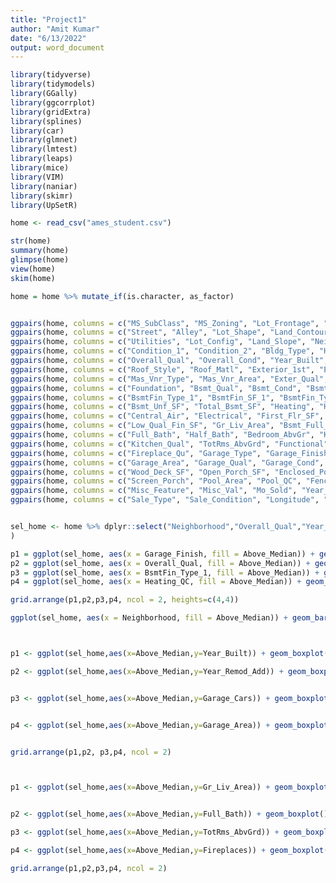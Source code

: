 ---
title: "Project1"
author: "Amit Kumar"
date: "6/13/2022"
output: word_document
---

```{r loadPackage}

library(tidyverse)
library(tidymodels)
library(GGally) 
library(ggcorrplot) 
library(gridExtra) 
library(splines)
library(car) 
library(glmnet)
library(lmtest)
library(leaps) 
library(mice) 
library(VIM) 
library(naniar)
library(skimr) 
library(UpSetR) 

```

```{r dataPrep}

home <- read_csv("ames_student.csv")

str(home) 
summary(home) 
glimpse(home)
view(home)
skim(home)

home = home %>% mutate_if(is.character, as_factor) 



```


```{r coranalysis}


ggpairs(home, columns = c("MS_SubClass", "MS_Zoning", "Lot_Frontage", "Lot_Area","Above_Median"),cardinality_threshold = 51)
ggpairs(home, columns = c("Street", "Alley", "Lot_Shape", "Land_Contour","Above_Median"))
ggpairs(home, columns = c("Utilities", "Lot_Config", "Land_Slope", "Neighborhood","Above_Median"),cardinality_threshold = 51)
ggpairs(home, columns = c("Condition_1", "Condition_2", "Bldg_Type", "House_Style","Above_Median"))
ggpairs(home, columns = c("Overall_Qual", "Overall_Cond", "Year_Built", "Year_Remod_Add","Above_Median"))
ggpairs(home, columns = c("Roof_Style", "Roof_Matl", "Exterior_1st", "Exterior_2nd","Above_Median"),cardinality_threshold = 51)
ggpairs(home, columns = c("Mas_Vnr_Type", "Mas_Vnr_Area", "Exter_Qual", "Exter_Cond","Above_Median"))
ggpairs(home, columns = c("Foundation", "Bsmt_Qual", "Bsmt_Cond", "Bsmt_Exposure","Above_Median"))
ggpairs(home, columns = c("BsmtFin_Type_1", "BsmtFin_SF_1", "BsmtFin_Type_2", "BsmtFin_SF_2","Above_Median"))
ggpairs(home, columns = c("Bsmt_Unf_SF", "Total_Bsmt_SF", "Heating", "Heating_QC","Above_Median"))
ggpairs(home, columns = c("Central_Air", "Electrical", "First_Flr_SF", "Second_Flr_SF","Above_Median"))
ggpairs(home, columns = c("Low_Qual_Fin_SF", "Gr_Liv_Area", "Bsmt_Full_Bath", "Bsmt_Half_Bath","Above_Median"))
ggpairs(home, columns = c("Full_Bath", "Half_Bath", "Bedroom_AbvGr", "Kitchen_AbvGr","Above_Median"))
ggpairs(home, columns = c("Kitchen_Qual", "TotRms_AbvGrd", "Functional", "Fireplaces","Above_Median"))
ggpairs(home, columns = c("Fireplace_Qu", "Garage_Type", "Garage_Finish", "Garage_Cars","Above_Median"))
ggpairs(home, columns = c("Garage_Area", "Garage_Qual", "Garage_Cond", "Paved_Drive","Above_Median"))
ggpairs(home, columns = c("Wood_Deck_SF", "Open_Porch_SF", "Enclosed_Porch", "Three_season_porch","Above_Median"),cardinality_threshold = 251)
ggpairs(home, columns = c("Screen_Porch", "Pool_Area", "Pool_QC", "Fence","Above_Median"),cardinality_threshold = 251)
ggpairs(home, columns = c("Misc_Feature", "Misc_Val", "Mo_Sold", "Year_Sold","Above_Median"))
ggpairs(home, columns = c("Sale_Type", "Sale_Condition", "Longitude", "Latitude","Above_Median"))



```


```{r dataExplore}


sel_home <- home %>% dplyr::select("Neighborhood","Overall_Qual","Year_Built","Year_Remod_Add","BsmtFin_Type_1","Heating_QC","Gr_Liv_Area","Full_Bath","TotRms_AbvGrd","Fireplaces","Garage_Finish","Garage_Cars","Garage_Area","Above_Median"
)

```


```{r datavisual1}

p1 = ggplot(sel_home, aes(x = Garage_Finish, fill = Above_Median)) + geom_bar(position = "fill") + theme(axis.text.x = element_text(angle = 90, size = 8, vjust = 0.5, hjust=1))
p2 = ggplot(sel_home, aes(x = Overall_Qual, fill = Above_Median)) + geom_bar(position = "fill") + theme(axis.text.x = element_text(angle = 90, size = 8, vjust = 0.5, hjust=1))
p3 = ggplot(sel_home, aes(x = BsmtFin_Type_1, fill = Above_Median)) + geom_bar(position = "fill") + theme(axis.text.x = element_text(angle = 90, size = 8, vjust = 0.5, hjust=1))
p4 = ggplot(sel_home, aes(x = Heating_QC, fill = Above_Median)) + geom_bar(position = "fill") + theme(axis.text.x = element_text(angle = 90, size = 8, vjust = 0.5, hjust=1))

grid.arrange(p1,p2,p3,p4, ncol = 2, heights=c(4,4))

```


```{r datavisua12}

ggplot(sel_home, aes(x = Neighborhood, fill = Above_Median)) + geom_bar(position = "fill") + theme(axis.text.x = element_text(angle = 90, size = 8, vjust = 0.5, hjust=1))




```



```{r datavisua13}

p1 <- ggplot(sel_home,aes(x=Above_Median,y=Year_Built)) + geom_boxplot() + geom_jitter(alpha = 0.15) + theme_bw() 

p2 <- ggplot(sel_home,aes(x=Above_Median,y=Year_Remod_Add)) + geom_boxplot() + geom_jitter(alpha = 0.15) + theme_bw() 


p3 <- ggplot(sel_home,aes(x=Above_Median,y=Garage_Cars)) + geom_boxplot() + geom_jitter(alpha = 0.15) + theme_bw()


p4 <- ggplot(sel_home,aes(x=Above_Median,y=Garage_Area)) + geom_boxplot() + geom_jitter(alpha = 0.15) + theme_bw() 


grid.arrange(p1,p2, p3,p4, ncol = 2)




```


```{r datavisua14}

p1 <- ggplot(sel_home,aes(x=Above_Median,y=Gr_Liv_Area)) + geom_boxplot() + geom_jitter(alpha = 0.15) + theme_bw()


p2 <- ggplot(sel_home,aes(x=Above_Median,y=Full_Bath)) + geom_boxplot() + geom_jitter(alpha = 0.15) + theme_bw() 

p3 <- ggplot(sel_home,aes(x=Above_Median,y=TotRms_AbvGrd)) + geom_boxplot() + geom_jitter(alpha = 0.15) + theme_bw() 

p4 <- ggplot(sel_home,aes(x=Above_Median,y=Fireplaces)) + geom_boxplot() + geom_jitter(alpha = 0.15) + theme_bw() 

grid.arrange(p1,p2,p3,p4, ncol = 2)




```




